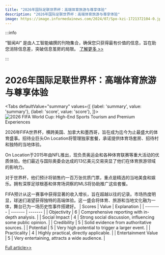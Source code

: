 ```yaml
---
title: "2026年国际足联世界杯：高端体育旅游与尊享体验"
description: "2026年国际足联世界杯：高端体育旅游与尊享体验"
image: https://image.informedainews.com/2024/07/Spo-kzi-1721372104-0.jpg
---
```



:::info

“智闻AI“ 是由人工智能编撰的刊物集合，确保您只获得最有价值的信息，旨在助您消除信息差，突破信息茧房的局限。  [了解更多 >>](/)

:::

# 2026年国际足联世界杯：高端体育旅游与尊享体验


<Tabs
	defaultValue="summary"
	values={[
	{label: 'summary', value: 'summary'},
	{label: 'score', value: 'score'},
]}>
<TabItem value="summary">
<img
  src="https://image.informedainews.com/2024/07/Spo-kzi-1721372104-0.jpg"
  alt="2026 FIFA World Cup: High-End Sports Tourism and Premium Experiences"
/>



2026年FIFA世界杯，横跨美国、加拿大和墨西哥，旨在成为迄今为止最盛大的体育盛事。招待业巨头On Location将管理独家套餐，承诺提供体育场套房、招待村和独特的当地体验。

On Location于2015年由NFL推出，现负责奥运会和各种体育联赛等重大活动的优质体验。他们最近与国际奥委会达成的13亿美元交易突显了他们在体育旅游领域的影响力。

对于世界杯，他们预计将销售约一百万张优质门票，重点是精选的当地美食和娱乐。拥有深厚足球根基和体育场洞察的MLS将协助推广这些套餐。

FIFA预计从这一赛事中获得显著的收入增长，旨在超越以往的记录。市场热度明显，球迷们渴望获得独特的高端体验。这一盛会将体育、旅游和当地文化融为一体，舞台已为一场历史性事件搭建好。
</TabItem>
<TabItem value="score">
	| Scores     | Value   | Explanation |
	| -------- | ------- | ------- |
	| Objectivity  | 6    | Comprehensive reporting with in-depth analysis.    |
	| Social Impact | 4     | Strong social discussion, influencing some public opinion.    |
	| Credibility    | 5    | Solid evidence from authoritative sources.    |
	| Potential    | 5    | Very high potential to trigger a larger event.    |
	| Practicality    | 4    | Highly practical, directly applicable.    |
	| Entertainment Value    | 5    | Very entertaining, attracts a wide audience.    |
</TabItem>
</Tabs>

[Full article>>](https://www.cnbc.com/2024/07/18/fifa-2026-world-cup-plan-to-cash-in-on-high-end-sports-tourism.html)
